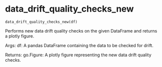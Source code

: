 # data_drift_quality_checks_new { #srinivasan_ai_839.data_drift_quality_checks_new }

`data_drift_quality_checks_new(df)`

Performs new data drift quality checks on the given DataFrame and returns a plotly figure.

Args:
    df: A pandas DataFrame containing the data to be checked for drift.

Returns:
    go.Figure: A plotly figure representing the new data drift quality checks.